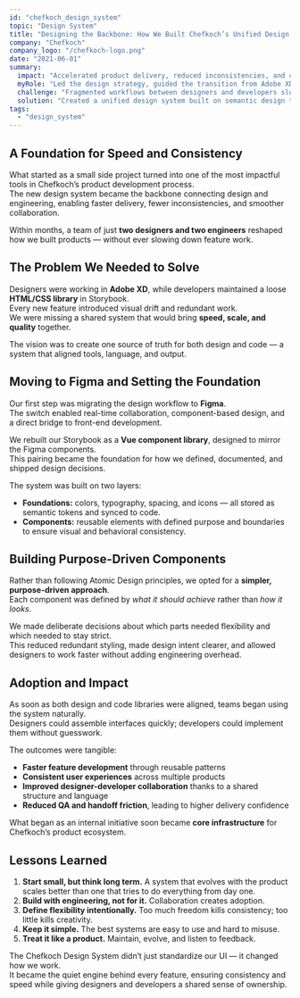 ```yaml
---
id: "chefkoch_design_system"
topic: "Design System"
title: "Designing the Backbone: How We Built Chefkoch’s Unified Design System"
company: "Chefkoch"
company_logo: "/chefkoch-logo.png"
date: "2021-06-01"
summary:
  impact: "Accelerated product delivery, reduced inconsistencies, and created a shared language between design and engineering across all Chefkoch products."
  myRole: "Led the design strategy, guided the transition from Adobe XD to Figma, and partnered with engineers to define scalable foundations and purposeful components."
  challenge: "Fragmented workflows between designers and developers slowed feature delivery and led to inconsistent user experiences."
  solution: "Created a unified design system built on semantic design tokens and purpose-driven components, aligning Figma libraries with a matching Vue component library."
tags:
  - "design_system"
---
```


## A Foundation for Speed and Consistency

What started as a small side project turned into one of the most impactful tools in Chefkoch’s product development process.  
The new design system became the backbone connecting design and engineering, enabling faster delivery, fewer inconsistencies, and smoother collaboration.

Within months, a team of just **two designers and two engineers** reshaped how we built products — without ever slowing down feature work.

## The Problem We Needed to Solve

Designers were working in **Adobe XD**, while developers maintained a loose **HTML/CSS library** in Storybook.  
Every new feature introduced visual drift and redundant work.  
We were missing a shared system that would bring **speed, scale, and quality** together.

The vision was to create one source of truth for both design and code — a system that aligned tools, language, and output.

## Moving to Figma and Setting the Foundation

Our first step was migrating the design workflow to **Figma**.  
The switch enabled real-time collaboration, component-based design, and a direct bridge to front-end development.

We rebuilt our Storybook as a **Vue component library**, designed to mirror the Figma components.  
This pairing became the foundation for how we defined, documented, and shipped design decisions.

The system was built on two layers:

- **Foundations:** colors, typography, spacing, and icons — all stored as semantic tokens and synced to code.
- **Components:** reusable elements with defined purpose and boundaries to ensure visual and behavioral consistency.

<ArticleImage
  src="/case-studies/chefkoch-desy-structure.png"
  alt="Overview of Foundations and Components of Chefkoch's design system"
  caption="Design System Structure"
  size="large"
/>

## Building Purpose-Driven Components

Rather than following Atomic Design principles, we opted for a **simpler, purpose-driven approach**.  
Each component was defined by _what it should achieve_ rather than _how it looks_.

We made deliberate decisions about which parts needed flexibility and which needed to stay strict.  
This reduced redundant styling, made design intent clearer, and allowed designers to work faster without adding engineering overhead.

<ArticleImage
  src="/case-studies/chefkoch-desy-purpose-driven.png"
  alt="Visualization of a component that uses properties to define the purpose of each component variant"
  size="large"
/>

<ArticleImage
  src="/case-studies/chefkoch-desy-properties.png"
  alt="Visualization of a component that leverages Figma properties to define its usage"
  caption="Purpose driven component design, using component properties to define component usage"
  size="large"
/>

## Adoption and Impact

As soon as both design and code libraries were aligned, teams began using the system naturally.  
Designers could assemble interfaces quickly; developers could implement them without guesswork.

The outcomes were tangible:

- **Faster feature development** through reusable patterns
- **Consistent user experiences** across multiple products
- **Improved designer-developer collaboration** thanks to a shared structure and language
- **Reduced QA and handoff friction**, leading to higher delivery confidence

What began as an internal initiative soon became **core infrastructure** for Chefkoch’s product ecosystem.

## Lessons Learned

1. **Start small, but think long term.** A system that evolves with the product scales better than one that tries to do everything from day one.
2. **Build with engineering, not for it.** Collaboration creates adoption.
3. **Define flexibility intentionally.** Too much freedom kills consistency; too little kills creativity.
4. **Keep it simple.** The best systems are easy to use and hard to misuse.
5. **Treat it like a product.** Maintain, evolve, and listen to feedback.

The Chefkoch Design System didn’t just standardize our UI — it changed how we work.  
It became the quiet engine behind every feature, ensuring consistency and speed while giving designers and developers a shared sense of ownership.
